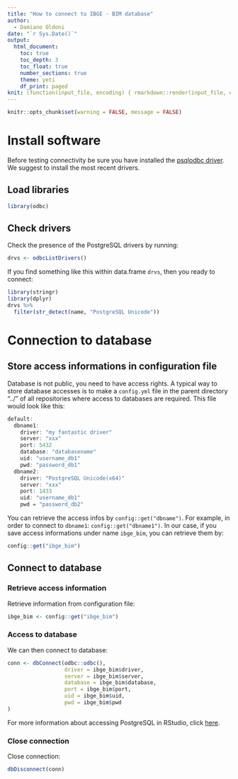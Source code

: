 ```yaml
---
title: "How to connect to IBGE - BIM database"
author:
  - Damiano Oldoni
date: "`r Sys.Date()`"
output:
  html_document:
    toc: true
    toc_depth: 3
    toc_float: true
    number_sections: true
    theme: yeti
    df_print: paged
knit: (function(input_file, encoding) { rmarkdown::render(input_file, encoding = encoding, output_file = paste0("../docs/",sub(".Rmd", ".html", basename(input_file))))})
---
```


```r
knitr::opts_chunk$set(warning = FALSE, message = FALSE)
```

# Install software

Before testing connectivity be sure you have installed the [psqlodbc driver](https://www.postgresql.org/ftp/odbc/versions/msi/). We suggest to install the most recent drivers.

## Load libraries

```r
library(odbc)
```

## Check drivers

Check the presence of the PostgreSQL drivers by running:

```r
drvs <- odbcListDrivers()
```

If you find something like this within data.frame `drvs`, then you ready to connect:

```r
library(stringr)
library(dplyr)
drvs %>%
  filter(str_detect(name, "PostgreSQL Unicode"))
```

# Connection to database

## Store access informations in configuration file

Database is not public, you need to have access rights. A typical way to store database accesses is to make a `config.yml` file in the parent directory "../" of all repositories where access to databases are required. This file would look like this:

```r
default:
  dbname1:
    driver: "my fantastic driver"
    server: "xxx"
    port: 5432
    database: "databasename"
    uid: "username_db1"
    pwd: "password_db1"
  dbname2:
    driver: "PostgreSQL Unicode(x64)"
    server: "xxx"
    port: 1433
    uid: "username_db1"
    pwd = "password_db2"
```

You can retrieve the access infos by `config::get("dbname")`. For example, in order to connect to `dbname1`:  `config::get("dbname1")`. In our case, if you save access informations under name `ibge_bim`, you can retrieve them by:

```r
config::get("ibge_bim")
```

## Connect to database

### Retrieve access information

Retrieve information from configuration file:

```r
ibge_bim <- config::get("ibge_bim")
```

### Access to database

We can then connect to database:

```r
conn <- dbConnect(odbc::odbc(), 
                  driver = ibge_bim$driver,
                  server = ibge_bim$server,
                  database = ibge_bim$database,
                  port = ibge_bim$port,
                  uid = ibge_bim$uid,
                  pwd = ibge_bim$pwd
)
```

For more information about accessing PostgreSQL in RStudio, click [here](https://db.rstudio.com/databases/postgresql/).

### Close connection

Close connection:

```r
dbDisconnect(conn)
```


